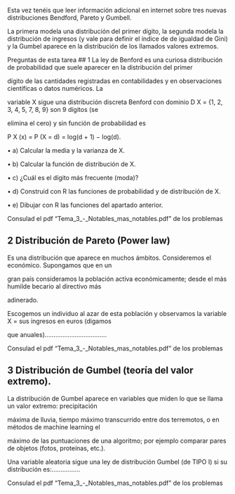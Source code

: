 Esta vez tenéis que leer información adicional  en internet sobre tres nuevas distribuciones Bendford, Pareto y Gumbell.

La primera modela una distribución del primer  dígito, la segunda modela la distribución de ingresos (y vale para definir el índice de de igualdad de Gini) y la Gumbel aparece en  la distribución de los llamados valores extremos.

Preguntas de esta tarea
## 1
La ley de Benford es una curiosa distribución de probabilidad que suele aparecer en la distribución del primer

dígito de las cantidades registradas en contabilidades y en observaciones científicas o datos numéricos. La

variable X sigue una distribución discreta Benford con dominio D X = {1, 2, 3, 4, 5, 7, 8, 9} son 9 dígitos (se

elimina el cero) y sin función de probabilidad es

P X (x) = P (X = d) = log(d + 1) − log(d).

• a) Calcular la media y la varianza de X.

• b) Calcular la función de distribución de X.

• c) ¿Cuál es el dígito más frecuente (moda)?

• d) Construid con R las funciones de probabilidad y de distribución de X.

• e) Dibujar con R las funciones del apartado anterior.



Consulad el pdf "Tema_3_-_Notables_mas_notables.pdf" de los problemas

## 2 Distribución de Pareto (Power law)

Es una distribución que aparece en muchos ámbitos. Consideremos el económico. Supongamos que en un

gran país consideramos la población activa económicamente; desde el más humilde becario al directivo más

adinerado.

Escogemos un individuo al azar de esta población y observamos la variable X = sus ingresos en euros (digamos

que anuales)...................................



Consulad el pdf "Tema_3_-_Notables_mas_notables.pdf" de los problemas

## 3 Distribución de Gumbel (teoría del valor extremo).

La distribución de Gumbel aparece en variables que miden lo que se llama un valor extremo: precipitación

máxima de lluvia, tiempo máximo transcurrido entre dos terremotos, o en métodos de machine learning el

máximo de las puntuaciones de una algoritmo; por ejemplo comparar pares de objetos (fotos, proteínas, etc.).

Una variable aleatoria sigue una ley de distribución Gumbel (de TIPO I) si su distribución es:................



Consulad el pdf "Tema_3_-_Notables_mas_notables.pdf" de los problemas
